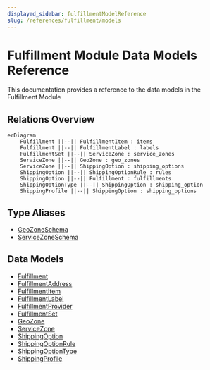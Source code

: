 ```yaml
---
displayed_sidebar: fulfillmentModelReference
slug: /references/fulfillment/models
---
```



# Fulfillment Module Data Models Reference

This documentation provides a reference to the data models in the Fulfillment Module

## Relations Overview

```mermaid
erDiagram
	Fulfillment ||--|| FulfillmentItem : items
	Fulfillment ||--|| FulfillmentLabel : labels
	FulfillmentSet ||--|| ServiceZone : service_zones
	ServiceZone ||--|| GeoZone : geo_zones
	ServiceZone ||--|| ShippingOption : shipping_options
	ShippingOption ||--|| ShippingOptionRule : rules
	ShippingOption ||--|| Fulfillment : fulfillments
	ShippingOptionType ||--|| ShippingOption : shipping_option
	ShippingProfile ||--|| ShippingOption : shipping_options

```

## Type Aliases

- [GeoZoneSchema](../../fulfillment_models/types/fulfillment_models.GeoZoneSchema/page.mdx)
- [ServiceZoneSchema](../../fulfillment_models/types/fulfillment_models.ServiceZoneSchema/page.mdx)

## Data Models

- [Fulfillment](../../fulfillment_models/variables/fulfillment_models.Fulfillment/page.mdx)
- [FulfillmentAddress](../../fulfillment_models/variables/fulfillment_models.FulfillmentAddress/page.mdx)
- [FulfillmentItem](../../fulfillment_models/variables/fulfillment_models.FulfillmentItem/page.mdx)
- [FulfillmentLabel](../../fulfillment_models/variables/fulfillment_models.FulfillmentLabel/page.mdx)
- [FulfillmentProvider](../../fulfillment_models/variables/fulfillment_models.FulfillmentProvider/page.mdx)
- [FulfillmentSet](../../fulfillment_models/variables/fulfillment_models.FulfillmentSet/page.mdx)
- [GeoZone](../../fulfillment_models/variables/fulfillment_models.GeoZone/page.mdx)
- [ServiceZone](../../fulfillment_models/variables/fulfillment_models.ServiceZone/page.mdx)
- [ShippingOption](../../fulfillment_models/variables/fulfillment_models.ShippingOption/page.mdx)
- [ShippingOptionRule](../../fulfillment_models/variables/fulfillment_models.ShippingOptionRule/page.mdx)
- [ShippingOptionType](../../fulfillment_models/variables/fulfillment_models.ShippingOptionType/page.mdx)
- [ShippingProfile](../../fulfillment_models/variables/fulfillment_models.ShippingProfile/page.mdx)
